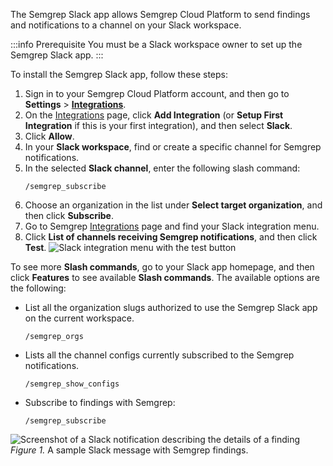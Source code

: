 The Semgrep Slack app allows Semgrep Cloud Platform to send findings and notifications to a channel on your Slack workspace.

:::info Prerequisite
You must be a Slack workspace owner to set up the Semgrep Slack app. 
:::

To install the Semgrep Slack app, follow these steps:

1. Sign in to your Semgrep Cloud Platform account, and then go to **Settings** > **[Integrations](https://semgrep.dev/orgs/-/settings/integrations)**.
1. On the [Integrations](https://semgrep.dev/orgs/-/settings/integrations) page, click **Add Integration** (or **Setup First Integration** if this is your first integration), and then select **Slack**.
1. Click **Allow**.
1. In your **Slack workspace**, find or create a specific channel for Semgrep notifications.
1. In the selected **Slack channel**, enter the following slash command:
    ```
    /semgrep_subscribe
    ```
1. Choose an organization in the list under **Select target organization**, and then click **Subscribe**.
1. Go to Semgrep [Integrations](https://semgrep.dev/orgs/-/settings/integrations) page and find your Slack integration menu.
1. Click **List of channels receiving Semgrep notifications**, and then click **Test**.
    ![Slack integration menu with the **test** button](/img/integrate-slack-test.png)

To see more **Slash commands**, go to your Slack app homepage, and then click **Features** to see available **Slash commands**. The available options are the following:

* List all the organization slugs authorized to use the Semgrep Slack app on the current workspace.
    ```
    /semgrep_orgs
    ```

* Lists all the channel configs currently subscribed to the Semgrep notifications.
    ```
    /semgrep_show_configs
    ```

* Subscribe to findings with Semgrep:
    ```
    /semgrep_subscribe
    ```

![Screenshot of a Slack notification describing the details of a finding](/img/slack-notification.png#bordered)
*Figure 1.* A sample Slack message with Semgrep findings.

<!-- This module is imported into notifications.md.  -->
